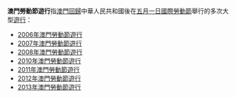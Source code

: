 '''澳門勞動節遊行'''指[[澳門回歸|澳門回歸]]中華人民共和國後在[[五月一日|五月一日]][[國際勞動節|國際勞動節]]舉行的多次大型[[遊行|遊行]]：
* [[2006年澳門勞動節遊行|2006年澳門勞動節遊行]]
* [[2007年澳門勞動節遊行|2007年澳門勞動節遊行]]
* [[2008年澳門勞動節遊行|2008年澳門勞動節遊行]]
* [[2010年澳門勞動節遊行|2010年澳門勞動節遊行]]
* [[2011年澳門勞動節遊行|2011年澳門勞動節遊行]]
* [[2012年澳門勞動節遊行|2012年澳門勞動節遊行]]
* [[2013年澳門勞動節遊行|2013年澳門勞動節遊行]]

{{中華人民共和國民主運動}}
{{Disambig|Cat=事件消歧义}}